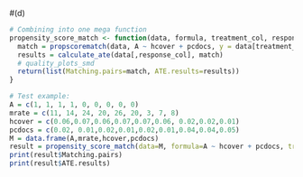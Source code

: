 #(d)
```r
# Combining into one mega function
propensity_score_match <- function(data, formula, treatment_col, response_col) {
  match = propscorematch(data, A ~ hcover + pcdocs, y = data[treatment_col])
  results = calculate_ate(data[,response_col], match)
  # quality_plots_smd 
  return(list(Matching.pairs=match, ATE.results=results))
}

# Test example:
A = c(1, 1, 1, 1, 0, 0, 0, 0, 0)
mrate = c(11, 14, 24, 20, 26, 20, 3, 7, 8)
hcover = c(0.06,0.07,0.06,0.07,0.07,0.06, 0.02,0.02,0.01)
pcdocs = c(0.02, 0.01,0.02,0.01,0.02,0.01,0.04,0.04,0.05)
M = data.frame(A,mrate,hcover,pcdocs)
result = propensity_score_match(data=M, formula=A ~ hcover + pcdocs, treatment_col = 1, response_col = 2)
print(result$Matching.pairs)
print(result$ATE.results)

```
